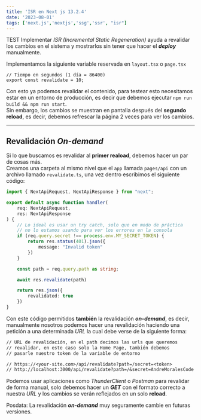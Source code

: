 ```yaml
---
title: 'ISR en Next js 13.2.4'
date: '2023-08-01'
tags: ['next.js','nextjs','ssg','ssr', "isr"]
---
```

TEST
Implementar *ISR (Incremental Static Regeneration)*  ayuda a revalidar los cambios en el sistema y mostrarlos sin tener que hacer el **_deploy_** manualmente. 

Implementamos la siguiente variable reservada en `layout.tsx` o `page.tsx`

```tsx
// Tiempo en segundos (1 día = 86400)
export const revalidate = 10;
```

Con esto ya podemos revalidar el contenido, para testear esto necesitamos estar en un entorno de producción, es decir que debemos ejecutar `npm run build && npm run start`.  
Sin embargo, los cambios se muestran en pantalla después del **segundo reload**, es decir, debemos refrescar la página 2 veces para ver los cambios.

---
## Revalidación **_On-demand_**

Si lo que buscamos es revalidar al **primer reaload**, debemos hacer un par de cosas más.  
Creamos una carpeta al mismo nivel que el `app` llamada `pages/api` con un archivo llamado `revalidate.ts`, una vez dentro escribimos el siguiente código:

```ts
import { NextApiRequest, NextApiResponse } from "next";

export default async function handler(
    req: NextApiRequest,
    res: NextApiResponse
) {
    // Lo ideal es usar un try catch, solo que en modo de práctica 
    // no lo estamos usando para ver los errores en la consola
    if (req.query.secret !== process.env.MY_SECRET_TOKEN) {
        return res.status(401).json({
            message: "Invalid token"
        })
    }

    const path = req.query.path as string;

    await res.revalidate(path)

    return res.json({
        revalidated: true
    })
}
```

Con este código permitidos **también** la revalidación **_on-demand_**, es decir, manualmente nosotros podemos hacer una revalidación haciendo una petición a una determinada _URL_ la cual debe verse de la siguiente forma:

```txt
// URL de revalidación, en el path decimos las urls que queremos
// revalidar, en este caso solo la Home Page, también debemos 
// pasarle nuestro token de la variable de entorno

// https://<your-site.com>/api/revalidate?path=/secret=<token>
// http://localhost:3000/api/revalidate?path=/&secret=AndreMoralesCode
```

Podemos usar aplicaciones como _ThunderClient_ o _Postman_ para revalidar de forma manual, solo debemos hacer un **_GET_** con el formato correcto a nuestra _URL_ y los cambios se verán reflejados en un solo **reload**.

Posdata: La revalidación **_on-demand_** muy seguramente cambie en futuras versiones.
